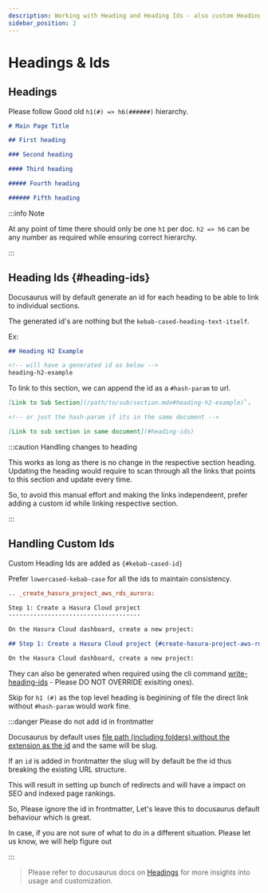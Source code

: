```yaml
---
description: Working with Heading and Heading Ids - also custom Heading Ids
sidebar_position: 2
---
```



# Headings & Ids

## Headings

Please follow Good old `h1(#) => h6(######)` hierarchy.

```markdown
# Main Page Title

## First heading

### Second heading

#### Third heading

##### Fourth heading

###### Fifth heading
```

:::info Note

At any point of time there should only be one `h1` per doc. `h2 => h6` can be any number as required while ensuring correct hierarchy.

:::


## Heading Ids {#heading-ids}

Docusaurus will by default generate an id for each heading to be able to link to individual sections.

The generated id's are nothing but the `kebab-cased-heading-text-itself`.

Ex:

```markdown
## Heading H2 Example

<!-- will have a generated id as below -->
heading-h2-example
```

To link to this section, we can append the id as a `#hash-param` to url.

```markdown
[Link to Sub Section](/path/to/sub/section.mdx#heading-h2-example)`.

<!-- or just the hash-param if its in the same document -->

[Link to sub section in same document](#heading-ids)
```

:::caution Handling changes to heading

This works as long as there is no change in the respective section heading. Updating the heading would require to scan through all the links that points to this section and update every time.

So, to avoid this manual effort and making the links independeent, prefer adding a custom id while linking respective section.

:::


## Handling Custom Ids

Custom Heading Ids are added as `{#kebab-cased-id}`

Prefer `lowercased-kebab-case` for all the ids to maintain consistency.


<Tabs>
  <TabItem value="sphinx" label="Sphinx - RST" default>

```rest {1-4}
.. _create_hasura_project_aws_rds_aurora:

Step 1: Create a Hasura Cloud project
-------------------------------------

On the Hasura Cloud dashboard, create a new project:
```

  </TabItem>
  <TabItem value="docusaurus" label="Docusaurus - MDX">

```markdown {1}
## Step 1: Create a Hasura Cloud project {#create-hasura-project-aws-rds-aurora}

On the Hasura Cloud dashboard, create a new project:
```

  </TabItem>
</Tabs>

They can also be generated when required using the cli command [write-heading-ids](https://docusaurus.io/docs/cli#docusaurus-write-heading-ids-sitedir) - Please DO NOT OVERRIDE exisiting ones).

Skip for `h1 (#)` as the top level heading is beginining of file the direct link without `#hash-param` would work fine.


:::danger Please do not add id in frontmatter

Docusaurus by default uses [file path (including folders) without the extension as the id](https://docusaurus.io/docs/api/plugins/@docusaurus/plugin-content-docs#id) and the same will be slug.

If an `id` is added in frontmatter the slug will by default be the id thus breaking the existing URL structure.

This will result in setting up bunch of redirects and will have a impact on SEO and indexed page rankings.

So, Please ignore the id in frontmatter, Let's leave this to docusaurus default behaviour which is great.

In case, if you are not sure of what to do in a different situation. Please let us know, we will help figure out

:::

> Please refer to docusaurus docs on [Headings](https://docusaurus.io/docs/markdown-features/headings) for more insights into usage and customization.